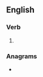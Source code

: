 ==English==

===Verb===
{{head|en|present participle}}

# {{present participle of|subserve|lang=en|nocat=1}}

===Anagrams===
* {{anagrams|en|subversing}}
